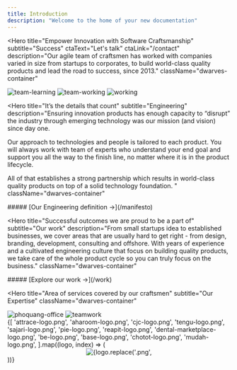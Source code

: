 ```yaml
---
title: Introduction
description: "Welcome to the home of your new documentation"
---
```

<Hero
  title="Empower Innovation
  with Software Craftsmanship"
  subtitle="Success"
  ctaText="Let's talk"
  ctaLink="/contact"
  description="Our agile team of craftsmen has worked with companies varied in size
  from startups to corporates, to build world-class quality products and
  lead the road to success, since 2013."
  className="dwarves-container"
>
<Section>
<Row gap="2xl">
<Image
  src="./images/home/team-learning.png"
  alt="team-learning"
/>
<Image
  src="./images/home/team-working.png"
  alt="team-working"
/>
<Image
  src="./images/home/working.png"
  alt="working"
/>
</Row>
</Section>
</Hero>

<Hero
  title="It’s the details that count"
  subtitle="Engineering"
  description="Ensuring innovation products has enough capacity to “disrupt” the industry through emerging
  technology was our mission (and vision) since day one.
  
  Our approach to technologies and people is tailored to each product. You will always work with
  team of experts who understand your end goal and support you all the way to the finish line, no
  matter where it is in the product lifecycle.
  
  All of that establishes a strong partnership which results in world-class quality products on top
  of a solid technology foundation.
  "
  className="dwarves-container"
>
<Section>
  <Container className="grid grid-cols-1 md:grid-cols-2 lg:grid-cols-4 gap-8 max-w-auto">
    <FeatureCard
      title="Pride in
      well-crafted products"
      bgImage="./images/home/svg/bg-item-1.svg"
      iconImg="./images/home/svg/logo-item-1.svg"
    />
    <FeatureCard
      title="Cultivating
      engineering culture"
      bgImage="./images/home/svg/bg-item-2.svg"
      iconImg="./images/home/svg/logo-item-2.svg"
    />
    <FeatureCard
      title="Embracing the Agile Manifesto"
      bgImage="./images/home/svg/bg-item-3.svg"
      iconImg="./images/home/svg/logo-item-3.svg"
    />
    <FeatureCard
      title="Technical decision based on real value"
      bgImage="./images/home/svg/bg-item-4.svg"
      iconImg="./images/home/svg/logo-item-4.svg"
    />
  </Container>
</Section>
##### [Our Engineering definition →](/manifesto)
</Hero>

<Hero
  title="Successful outcomes
  we are proud to be a part of"
  subtitle="Our work"
  description="From small startups idea to established businesses, we cover areas that are usually hard to get
  right - from design, branding, development, consulting and offshore. With years of experience
  and a cultivated engineering culture that focus on building quality products, we take care of the
  whole product cycle so you can truly focus on the business."
  className="dwarves-container"
>
<Section>
  <Container className="grid grid-cols-1 lg:grid-cols-2 gap-8 max-w-auto">
    <SolutionHighlight
      label="Ideate"
      title="Spark and kick-off your innovation ideas"
      description="We’re the “soul mate” you need to ship the MVP in a
      timely manner so you can quickly validate your idea
      and turn it into reality."
      bgGraphic="./images/home/svg/bg-ideate.svg"
    />
    <SolutionHighlight
      label="Design"
      title="Empower startups through design solutions"
      description="Emphasize your business solution through Design
      Thinking - our approach to create strategic and
      people-centric design solutions. Together we
      collaborate to build experiences that make a
      successful product."
      bgGraphic="./images/home/svg/bg-branding.svg"
    />
    <SolutionHighlight
      label="Build"
      title="Make your dream product possible"
      description="Our woodland, backed by talented and ambitious
      workforce with years of experience, is the top-of-mind
      place for founders looking to scale up their engineering
      capabilities."
      bgGraphic="./images/home/svg/bg-build.svg"
    />
    <SolutionHighlight
      label="Offshore"
      title="Build a trustworthy network
      between talents and founders"
      description="Over the years, we thrive to continuously build a wide
      network of trust between talents and founders, with
      trust at the center of values.
      We connect founders with skillful developers across Asia."
      bgGraphic="./images/home/svg/bg-offshore.svg"
    />
  </Container>
</Section>
##### [Explore our work →](/work)
</Hero>

<Hero
  title="Area of services covered by our craftsmen"
  subtitle="Our Expertise"
  className="dwarves-container"
>
<Section>
  <NavigationDropDownContent
    groups={siteConfig?.header?.navigation.tabs[0].groups}
    className="grid-cols-1 md:grid-cols-2 lg:grid-cols-4 gap-8 max-w-auto mx-0 px-0"
  />
</Section>
</Hero>

<Section className="dwarves-container">
  <HStack gap="xl">
  <FlexItem className="flex-1 lg:basis-2/3">
    <Image
      src="./images/home/phoquang-office.jpg"
      alt="phoquang-office"
    />
    </FlexItem>
  <FlexItem className="hidden lg:block lg:basis-1/3">
    <Image
      src="./images/home/teamwork.png"
      alt="teamwork"
      className="px-2.5"
    />
    </FlexItem>
  </HStack>
</Section>

<Section className="mx-auto py-16 flex items-center w-full dwarves-container !max-w-6xl">
  <Container className="grid grid-cols-2 lg:grid-cols-4 gap-8 max-w-auto">
    {[
      'attrace-logo.png',
      'aharoom-logo.png',
      'cjc-logo.png',
      'tengu-logo.png',
      'sajari-logo.png',
      'pie-logo.png',
      'reapit-logo.png',
      'dental-marketplace-logo.png',
      'be-logo.png',
      'base-logo.png',
      'chotot-logo.png',
      'mudah-logo.png',
    ].map((logo, index) => (
      <Center className="h-full lg:h-40 max-h-[160px] px-12" key={index}>
        <Image
          src={`./images/home/${logo}`}
          alt={logo.replace('.png', '')}
          className="w-auto"
        />
      </Center>
    ))}
  </Container>
</Section>

<Contact />
